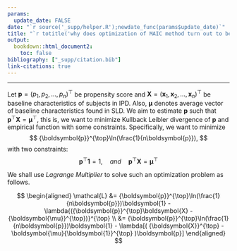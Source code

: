```yaml
---
params:
  update_date: FALSE
date: "`r source('_supp/helper.R');newdate_func(params$update_date)`"
title: "`r totitle('why does optimization of MAIC method turn out to be fitting logistic model?')`"
output: 
  bookdown::html_document2:
    toc: false
bibliography: ["_supp/citation.bib"]
link-citations: true
---
```


\newcommand{\bf}[1]{\boldsymbol{#1}}
\newcommand{\hat}[1]{\widehat{#1}}
\newcommand{\mm}[1]{\mathbb{#1}}
\newcommand{\bar}[1]{\overline{#1}}
\newcommand{\tp}[1]{{#1}^{\top}}

\def\E{\Bbb{E}}
\def\V{\Bbb{V}}
\def\P{\Bbb{P}}
\def\I{{\large\unicode{x1D7D9}}}
\def\indep{\perp\!\!\!\!\perp}
\newcommand{\overeq}[2]{\stackrel{#1}{#2}}
\def\epsilon{\varepsilon} 

---

Let $\bf{p} = \tp{(p_1,p_2,\dots,p_n)}$ be propensity score and $\bf X = \tp{(\bf{x}_1,\bf{x}_2, \dots, \bf{x}_n)}$ be baseline characteristics of subjects in IPD. Also, $\bf{\mu}$ denotes average vector of baseline characteristics found in SLD. We aim to estimate $\bf p$ such that $\tp{\bf{p}}\bf{X} = \tp{\bf{\mu}}$, this is, we want to minimize Kullback Leibler divergence of $\bf p$ and empirical function with some constraints. Specifically, we want to minimize 
$$
\tp{\bf{p}}\ln(\frac{1}{n\bf{p}}),
$$
with two constraints:
$$
\tp{\bf{p}}\bf{1} = 1, \quad and \quad \tp{\bf{p}}\bf{X} = \tp{\bf{\mu}}
$$ 

We shall use *Lagrange Multiplier* to solve such an optimization problem as follows.

$$
\begin{aligned}
\mathcal{L} &= \tp{\bf{p}}\ln(\frac{1}{n\bf{p}})\bf{1} - \lambda\tp{(\tp{\bf{p}}\bf{X} - \tp{\bf{\mu}})} \\
&= \tp{\bf{p}}\ln(\frac{1}{n\bf{p}})\bf{1} - \lambda[( \tp{\bf{X}} - \bf{\mu}\tp{\bf{1}} )\bf{p}]
\end{aligned}
$$

